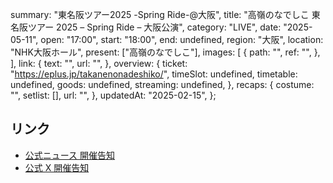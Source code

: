   summary: "東名阪ツアー2025 -Spring Ride-@大阪",
  title: "高嶺のなでしこ 東名阪ツアー 2025 – Spring Ride – 大阪公演",
  category: "LIVE",
  date: "2025-05-11",
  open: "17:00",
  start: "18:00",
  end: undefined,
  region: "大阪",
  location: "NHK大阪ホール",
  present: ["高嶺のなでしこ"],
  images: [
    {
      path: "",
      ref: "",
    },
  ],
  link: {
    text: "",
    url: "",
  },
  overview: {
    ticket: "https://eplus.jp/takanenonadeshiko/",
    timeSlot: undefined,
    timetable: undefined,
    goods: undefined,
    streaming: undefined,
  },
  recaps: {
    costume: "",
    setlist: [],
    url: "",
  },
  updatedAt: "2025-02-15",
};

## リンク

- [公式ニュース 開催告知](https://takanenonadeshiko.jp/?p=3375)
- [公式 X 開催告知](https://x.com/takanenofficial/status/1890357852654432475)
